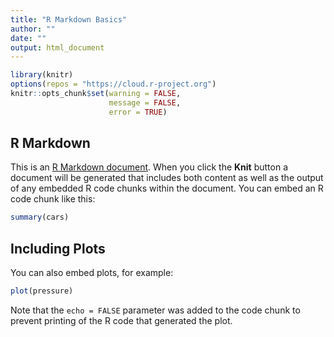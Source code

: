 ```yaml
---
title: "R Markdown Basics"
author: ""
date: ""
output: html_document
---
```


<!--
#############################################################
#                                                           #
#   Click on "Knit" in RStudio to render this worksheet.    #
#                                                           #
#############################################################
-->

```r
library(knitr)
options(repos = "https://cloud.r-project.org")
knitr::opts_chunk$set(warning = FALSE, 
                      message = FALSE,
                      error = TRUE)
```

## R Markdown

This is an [R Markdown document](http://rmarkdown.rstudio.com). When you click the **Knit** button a document will be generated that includes both content as well as the output of any embedded R code chunks within the document. You can embed an R code chunk like this:

```r
summary(cars)
```

## Including Plots

You can also embed plots, for example:

```r
plot(pressure)
```

Note that the `echo = FALSE` parameter was added to the code chunk to prevent printing of the R code that generated the plot.

